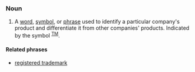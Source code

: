 ===Noun===

# A [[word]], [[symbol]], or [[phrase]] used to identify a particular company's product and differentiate it from other companies' products.  Indicated by the symbol <sup>[[TM]]</sup>.

====Related phrases====
*[[registered trademark]]